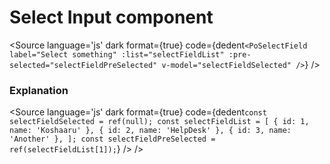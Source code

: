 # Select Input component




<Description of={PoSelectField} />

<Canvas withToolbar>
<div class="grid grid-cols-2 gap-5 bg-white p-5 rounded-md shadow-md">
    <Story inline={true} id="form-select-field--select-field" />
</div>
</Canvas>

<Source
  language='js'
  dark
  format={true}
  code={dedent`
    <PoSelectField
        label="Select something"
        :list="selectFieldList"
        :pre-selected="selectFieldPreSelected"
        v-model="selectFieldSelected"
    />
  `}
/>

### Explanation

<ArgsTable of={PoSelectField} />

<Source
  language='js'
  dark
  format={true}
  code={dedent`
    const selectFieldSelected = ref(null);
    const selectFieldList = [
        { id: 1, name: 'Koshaaru' },
        { id: 2, name: 'HelpDesk' },
        { id: 3, name: 'Another' },
    ];
    const selectFieldPreSelected = ref(selectFieldList[1]);
  `}
/>
/>